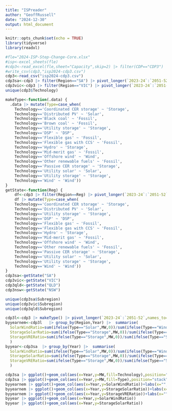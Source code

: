 ```yaml
---
title: "ISPreader"
author: "GeoffRussell"
date: "2024-12-30"
output: html_document
---
```


```r
knitr::opts_chunk$set(echo = TRUE)
library(tidyverse)
library(readxl)
```

```r
#fle="2024-ISP-Step-Change-Core.xlsx"
#isp<-excel_sheets(fle)
#cdp3<-read_excel(fle,sheet="Capacity",skip=2) |> filter(CDP=="CDP3")
#write_csv(cdp3,"isp2024-cdp3.csv")
cdp3<-read_csv("isp2024-cdp3.csv")
cdp3sa<-cdp3 |> filter(Region=="SA") |> pivot_longer(`2023-24`:`2051-52`,names_to='Year',values_to='MW') 
cdp3vic<-cdp3 |> filter(Region=="VIC") |> pivot_longer(`2023-24`:`2051-52`,names_to='Year',values_to='MW') 
unique(cdp3$Technology)

makeType<-function(.data) {
  .data |> mutate(Type=case_when(
    Technology=='Coordinated CER storage' ~ 'Storage',
    Technology=='Distributed PV' ~ 'Solar',
    Technology=='Black coal' ~ 'Fossil',
    Technology=='Brown coal' ~ 'Fossil',
    Technology=='Utility storage' ~ 'Storage',
    Technology=='DSP' ~ 'DSP',
    Technology=='Flexible gas' ~ 'Fossil',
    Technology=='Flexible gas with CCS' ~ 'Fossil',
    Technology=='Hydro' ~ 'Storage',
    Technology=='Mid-merit gas' ~ 'Fossil',
    Technology=='Offshore wind' ~ 'Wind',
    Technology=='Other renewable fuels' ~ 'Fossil',
    Technology=='Passive CER storage' ~ 'Storage',
    Technology=='Utility solar' ~ 'Solar',
    Technology=='Utility storage' ~ 'Storage',
    Technology=='Wind' ~ 'Wind'))
}
getState<-function(Reg) {
    df<-cdp3 |> filter(Region==Reg) |> pivot_longer(`2023-24`:`2051-52`,names_to='Year',values_to='MW')  
    df |> mutate(Type=case_when(
    Technology=='Coordinated CER storage' ~ 'Storage',
    Technology=='Distributed PV' ~ 'Solar',
    Technology=='Utility storage' ~ 'Storage',
    Technology=='DSP' ~ 'DSP',
    Technology=='Flexible gas' ~ 'Fossil',
    Technology=='Flexible gas with CCS' ~ 'Fossil',
    Technology=='Hydro' ~ 'Storage',
    Technology=='Mid-merit gas' ~ 'Fossil',
    Technology=='Offshore wind' ~ 'Wind',
    Technology=='Other renewable fuels' ~ 'Fossil',
    Technology=='Passive CER storage' ~ 'Storage',
    Technology=='Utility solar' ~ 'Solar',
    Technology=='Utility storage' ~ 'Storage',
    Technology=='Wind' ~ 'Wind'))
}
cdp3sa<-getState("SA")
cdp3vic<-getState("VIC")
cdp3qld<-getState("QLD")
cdp3nsw<-getState("NSW")

unique(cdp3sa$Subregion)
unique(cdp3vic$Subregion)
unique(cdp3qld$Subregion)
```
```r
cdp3l<-cdp3 |> makeType() |> pivot_longer(`2023-24`:`2051-52`,names_to='Year',values_to='MW')  
byyearnem<-cdp3l   |> group_by(Region,Year) |>  summarise(
  SolarWindRatio=sum(ifelse(Type=="Solar",MW,0))/sum(ifelse(Type=="Wind",MW,0)),
  StorageSolarRatio=sum(ifelse(Type=="Storage",MW,0))/sum(ifelse(Type=="Solar",MW,0)),
  StorageVRERatio=sum(ifelse(Type=="Storage",MW,0))/sum(ifelse(Type=="Solar",MW,ifelse(Type=="Wind",MW,0)))
  )
byyear<-cdp3sa  |> group_by(Year) |>  summarise(
  SolarWindRatio=sum(ifelse(Type=="Solar",MW,0))/sum(ifelse(Type=="Wind",MW,0)),
  StorageSolarRatio=sum(ifelse(Type=="Storage",MW,0))/sum(ifelse(Type=="Solar",MW,0)),
  StorageVRERatio=sum(ifelse(Type=="Storage",MW,0))/sum(ifelse(Type=="Solar",MW,ifelse(Type=="Wind",MW,0)))
  )
```

```r
cdp3sa |> ggplot()+geom_col(aes(x=Year,y=MW,fill=Technology),position="stack")
cdp3sa |> ggplot()+geom_col(aes(x=Year,y=MW,fill=Type),position="stack")
byyearnem |> ggplot()+geom_col(aes(x=Year,y=SolarWindRatio))+labs(x="",title="Solar to Wind Ratio (NEM) ")
byyearnem |> ggplot()+geom_col(aes(x=Year,y=StorageSolarRatio))+labs(x="",title="Storage MW to Solar MW")
byyearnem |> ggplot()+geom_col(aes(x=Year,y=StorageVRERatio))+labs(x="",title="Storage MW to Solar+Wind MW")
byyear |> ggplot()+geom_col(aes(x=Year,y=SolarWindRatio))
byyear |> ggplot()+geom_col(aes(x=Year,y=StorageSolarRatio))
```
